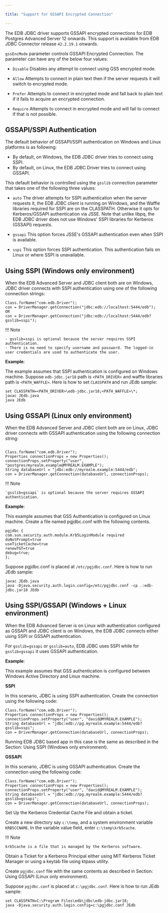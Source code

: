 ```yaml
---

title: "Support for GSSAPI Encrypted Connection"

---
```


<div id="support_for_gssapi_encrypted_connection" class="registered_link"></div>

The EDB JDBC driver supports GSSAPI encrypted connections for EDB Postgres Advanced Server 12 onwards. This support is available from EDB JDBC Connector release `42.2.19.1` onwards. 

`gssEncMode` parameter controls GSSAPI Encrypted Connection. The parameter can have any of the below four values:

- `Disable`
Disables any attempt to connect using GSS encrypted mode.

- `Allow`
Attempts to connect in plain text then if the server requests it will switch to encrypted mode.

- `Prefer`
Attempts to connect in encrypted mode and fall back to plain text if it fails to acquire an encrypted connection.

- `Require`
Attempts to connect in encrypted mode and will fail to connect if that is not possible.

## GSSAPI/SSPI Authentication

The default behavior of GSSAPI/SSPI authentication on Windows and Linux platforms is as following:

- By default, on Windows, the EDB JDBC driver tries to connect using SSPI.
- By default, on Linux, the EDB JDBC Driver tries to connect using GSSAPI.

This default behavior is controlled using the `gsslib` connection parameter that takes one of the following three values: 

- `auto`
The driver attempts for SSPI authentication when the server requests it, the EDB JDBC client is running on Windows, and the Waffle libraries required for SSPI are on the CLASSPATH. Otherwise it opts for Kerberos/GSSAPI authentication via JSSE. Note that unlike libpq, the EDB JDBC driver does not use Windows' SSPI libraries for Kerberos (GSSAPI) requests.

- `gssapi`
This option forces JSSE's GSSAPI authentication even when SSPI is available.

- `sspi`
This option forces SSPI authentication. This authentication fails on Linux or where SSPI is unavailable.

## Using SSPI (Windows only environment)

When the EDB Advanced Server and JDBC client both are on Windows, JDBC driver connects with SSPI authentication using one of the following connection strings:

```text
Class.forName("com.edb.Driver"); 
con = DriverManager.getConnection("jdbc:edb://localhost:5444/edb");
OR
con = DriverManager.getConnection("jdbc:edb://localhost:5444/edb?gsslib=sspi"); 
```

!!! Note 

    - gsslib=sspi is optional because the server requires SSPI authentication. 
    - There is no need to specify username and password. The logged-in user credentials are used to authenticate the user.

**Example**:

The example assumes that SSPI authentication is configured on Windows machine. Suppose `edb-jdbc.jar18` path is `<PATH_DRIVER>` and waffle libraries path is `<PATH_WAFFLE>`. Here is how to set `CLASSPATH` and run JEdb sample:

```text 
set CLASSPATH=<PATH_DRIVER>\edb-jdbc.jar18;<PATH_WAFFLE>\*;
javac JEdb.java
java JEdb
```

## Using GSSAPI (Linux only environment)

When the EDB Advanced Server and JDBC client both are on Linux, JDBC driver connects with GSSAPI authentication using the following connection string:

```text 

Class.forName("com.edb.Driver");
Properties connectionProps = new Properties();
connectionProps.setProperty("user", "postgres/myrealm.example@MYREALM.EXAMPLE");
String databaseUrl = "jdbc:edb://myrealm.example:5444/edb";
con = DriverManager.getConnection(databaseUrl, connectionProps);
```

!!! Note

    `gsslib=gssapi` is optional because the server requires GSSAPI authentication. 

**Example**:

This example assumes that GSS Authentication is configured on Linux machine.
Create a file named pgjdbc.conf with the following contents.

```text 
pgjdbc {
com.sun.security.auth.module.Krb5LoginModule required
doNotPrompt=true
useTicketCache=true
renewTGT=true
debug=true;
};
```

Suppose pgjdbc.conf is placed at `/etc/pgjdbc.conf`. Here is how to run JEdb sample:

```text 
javac JEdb.java
java -Djava.security.auth.login.config=/etc/pgjdbc.conf -cp .:edb-jdbc.jar18 JEdb
```

## Using SSPI/GSSAPI (Windows + Linux environment)

When the EDB Advanced Server is on Linux with authentication configured as GSSAPI and JDBC client is on Windows, the EDB JDBC connects either using SSPI or GSSAPI authentication.

For `gsslib=gssapi` or `gsslib=auto`, EDB JDBC uses SSPI while for `gsslib=gssapi` it uses GSSAPI authentication.

**Example**:

This example assumes that GSS authentication is configured between Windows Active Directory and Linux machine.

**SSPI**

In this scenario, JDBC is using SSPI authentication. Create the connection using the following code: 

```text  
Class.forName("com.edb.Driver");   	
Properties connectionProps = new Properties();
connectionProps.setProperty("user", "david@MYREALM.EXAMPLE");
String databaseUrl = "jdbc:edb://pg.myrealm.example:5444/edb?gsslib=sspi";
con = DriverManager.getConnection(databaseUrl, connectionProps);
```
Running EDB JDBC based app in this case is the same as described in the Section: Using SSPI (Windows only environment).

**GSSAPI**

In this scenario, JDBC is using GSSAPI authentication. Create the connection using the following code: 

```text  
Class.forName("com.edb.Driver"); 		
Properties connectionProps = new Properties();
connectionProps.setProperty("user", "david@MYREALM.EXAMPLE");
String databaseUrl = "jdbc:edb://pg.myrealm.example:5444/edb?gsslib=gssapi";
con = DriverManager.getConnection(databaseUrl, connectionProps);
```

Set Up the Kerberos Credential Cache File and obtain a ticket.

Create a new directory say `c:\temp`, and a system environment variable `KRB5CCNAME`. In the variable value field, enter `c:\temp\krb5cache`.

!!! Note

    krb5cache is a file that is managed by the Kerberos software.

Obtain a Ticket for a Kerberos Principal either using MIT Kerberos Ticket Manager or using a keytab file using ktpass utility.

Create `pgjdbc.conf` file with the same contents as described in Section: Using GSSAPI (Linux only environment).

Suppose `pgjdbc.conf` is placed at `c:\pgjdbc.conf`. Here is how to run JEdb sample:

```text 
set CLASSPATH=C:\Program Files\edb\jdbc\edb-jdbc.jar18;
java -Djava.security.auth.login.config=c:\pgjdbc.conf JEdb
```



